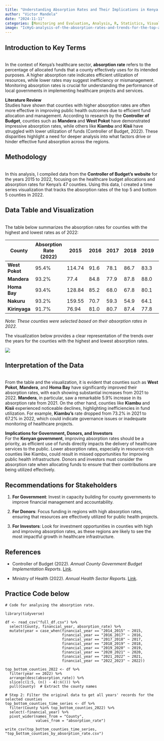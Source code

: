 ```yaml
---
title: "Understanding Absorption Rates and Their Implications in Kenya’s County Health Funding"
author: "Victor Mandela"
date: "2024-11-11"
categories: [Monitoring and Evaluation, Analysis, R, Statistics, Visualization]
image: "IcHyG-analysis-of-the-absorption-rates-and-trends-for-the-top-and-bottom-5-counties-in-kenya-from-2015-to-2022.png"
---
```


<!-- <iframe src="DID101.pdf" width="100%" height="100%"></iframe> -->

## **Introduction to Key Terms**

\
In the context of Kenya’s healthcare sector, **absorption rate** refers to the percentage of allocated funds that a county effectively uses for its intended purposes. A higher absorption rate indicates efficient utilization of resources, while lower rates may suggest inefficiency or mismanagement. Monitoring absorption rates is crucial for understanding the performance of local governments in implementing healthcare projects and services.

**Literature Review**\
Studies have shown that counties with higher absorption rates are often more effective in improving public health outcomes due to efficient fund allocation and management. According to research by the **Controller of Budget**, counties such as **Mandera** and **West Pokot** have demonstrated impressive absorption rates, while others like **Kiambu** and **Kisii** have struggled with lower utilization of funds (Controller of Budget, 2022). These disparities highlight a need for deeper analysis into what factors drive or hinder effective fund absorption across the regions.

## **Methodology**

\
In this analysis, I compiled data from the **Controller of Budget’s website** for the years 2015 to 2022, focusing on the healthcare budget allocations and absorption rates for Kenya’s 47 counties. Using this data, I created a time series visualization that tracks the absorption rates of the top 5 and bottom 5 counties in 2022.

## **Data Table and Visualization**

\
The table below summarizes the absorption rates for counties with the highest and lowest rates as of 2022:

| **County**     | **Absorption Rate (2022)** | **2015** | **2016** | **2017** | **2018** | **2019** | **2020** | **2021** | **2022** |
|----------------|----------------------------|----------|----------|----------|----------|----------|----------|----------|----------|
| **West Pokot** | 95.4%                      | 114.74   | 91.6     | 78.1     | 86.7     | 83.3     | 89.6     | 85.2     | 95.4     |
| **Mandera**    | 93.2%                      | 77.4     | 84.8     | 77.9     | 87.8     | 88.0     | 88.4     | 87.3     | 93.2     |
| **Homa Bay**   | 93.4%                      | 128.84   | 85.2     | 68.0     | 67.8     | 80.1     | 83.0     | 81.4     | 93.4     |
| **Nakuru**     | 93.2%                      | 159.55   | 70.7     | 59.3     | 54.9     | 64.1     | 66.2     | 66.2     | 93.2     |
| **Kirinyaga**  | 91.7%                      | 76.94    | 81.0     | 80.7     | 87.4     | 77.8     | 82.4     | 77.3     | 91.7     |

*Note: These counties were selected based on their absorption rates in 2022.*

The visualization below provides a clear representation of the trends over the years for the counties with the highest and lowest absorption rates.

![](IcHyG-analysis-of-the-absorption-rates-and-trends-for-the-top-and-bottom-5-counties-in-kenya-from-2015-to-2022.png)

## **Interpretation of the Data**

\
From the table and the visualization, it is evident that counties such as **West Pokot**, **Mandera**, and **Homa Bay** have significantly improved their absorption rates, with each showing substantial increases from 2021 to 2022. **Mandera**, in particular, saw a remarkable 5.9% increase in its absorption rate from 2021. On the other hand, counties like **Kiambu** and **Kisii** experienced noticeable declines, highlighting inefficiencies in fund utilization. For example, **Kiambu’s** rate dropped from 73.2% in 2021 to 67.2% in 2022, which could indicate governance issues or inadequate monitoring of healthcare projects.

**Implications for Government, Donors, and Investors**\
For the **Kenyan government**, improving absorption rates should be a priority, as efficient use of funds directly impacts the delivery of healthcare services to the public. Lower absorption rates, especially in resource-rich counties like Kiambu, could result in missed opportunities for improving public health infrastructure. Donors and investors must consider the absorption rate when allocating funds to ensure that their contributions are being utilized effectively.

## **Recommendations for Stakeholders**

1.  **For Government**: Invest in capacity building for county governments to improve financial management and accountability.

2.  **For Donors**: Focus funding in regions with high absorption rates, ensuring that resources are effectively utilized for public health projects.

3.  **For Investors**: Look for investment opportunities in counties with high and improving absorption rates, as these regions are likely to see the most impactful growth in healthcare infrastructure.

## **References**

-   Controller of Budget (2022). *Annual County Government Budget Implementation Reports*. [Link](https://www.cob.go.ke/).

-   Ministry of Health (2022). *Annual Health Sector Reports*. [Link](https://www.treasury.go.ke/wp-content/uploads/2023/12/HEALTH-SECTOR-REPORT.pdf).

## Practice Code below

```         
# Code for analysing the absorption rate.

library(tidyverse)

df <- read_csv("full_df.csv") %>% 
  select(County, financial_year, absorption_rate) %>% 
  mutate(year = case_when(financial_year == "2014_2015" ~ 2015,
                          financial_year == "2016_2017" ~ 2016,
                          financial_year == "2017_2018" ~ 2017,
                          financial_year == "2018_2019" ~ 2018,
                          financial_year == "2019_2020" ~ 2019,
                          financial_year == "2020_2021" ~ 2020,
                          financial_year == "2021_2022" ~ 2021,
                          financial_year == "2022_2023" ~ 2022))

top_bottom_counties_2022 <- df %>%
  filter(year == 2022) %>%
  arrange(desc(absorption_rate)) %>%
  slice(c(1:5, (n() - 4):n())) %>%
  pull(County)  # Extract the county names

# Step 2: Filter the original data to get all years' records for the selected counties
top_bottom_counties_time_series <- df %>%
  filter(County %in% top_bottom_counties_2022) %>% 
  select(-financial_year) %>% 
  pivot_wider(names_from = "County",
              values_from = "absorption_rate")

write_csv(top_bottom_counties_time_series, "top_bottom_counties_by_absorption_rate.csv")
```
